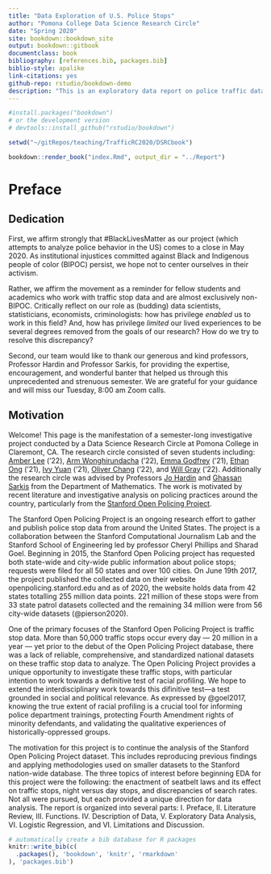 ```yaml
--- 
title: "Data Exploration of U.S. Police Stops"
author: "Pomona College Data Science Research Circle"
date: "Spring 2020"
site: bookdown::bookdown_site
output: bookdown::gitbook
documentclass: book
bibliography: [references.bib, packages.bib]
biblio-style: apalike
link-citations: yes
github-repo: rstudio/bookdown-demo
description: "This is an exploratory data report on police traffic data."
---
```


```r
#install.packages("bookdown")
# or the development version
# devtools::install_github("rstudio/bookdown")

setwd("~/gitRepos/teaching/TrafficRC2020/DSRCbook")

bookdown::render_book("index.Rmd", output_dir = "../Report")
```


# Preface

## Dedication

\quad First, we affirm strongly that #BlackLivesMatter as our project (which attempts to analyze police behavior in the US) comes to a close in May 2020. As institutional injustices committed against Black and Indigenous people of color (BIPOC) persist, we hope not to center ourselves in their activism. 

\quad Rather, we affirm the movement as a reminder for fellow students and academics who work with traffic stop data and are almost exclusively non-BIPOC. Critically reflect on our role as (budding) data scientists, statisticians, economists, criminologists: how has privilege _enabled_ us to work in this field? And, how has privilege _limited_ our lived experiences to be several degrees removed from the goals of our research? How do we try to resolve this discrepancy?

\quad Second, our team would like to thank our generous and kind professors, Professor Hardin and Professor Sarkis, for providing the expertise, encouragement, and wonderful banter that helped us through this unprecedented and strenuous semester. We are grateful for your guidance and will miss our Tuesday, 8:00 am Zoom calls.

## Motivation

\quad Welcome! This page is the manifestation of a semester-long investigative project conducted by a Data Science Research Circle at Pomona College in Claremont, CA. The research circle consisted of seven students including: [Amber Lee](https://github.com/Amber-Patricia-Lee) (‘22), [Arm Wonghirundacha](https://github.com/armwong9) (‘22), [Emma Godfrey](https://github.com/emmacgodfrey) (‘21), [Ethan Ong](https://github.com/eruong) (‘21), [Ivy Yuan](https://github.com/iyyuan1208) (‘21), [Oliver Chang](https://github.com/oliverc1623) (‘22), and [Will Gray](https://github.com/wega2018) (‘22). Additionally the research circle was advised by Professors [Jo Hardin](https://research.pomona.edu/johardin/) and [Ghassan Sarkis](https://www.pomona.edu/directory/people/ghassan-y-sarkis) from the Department of Mathematics. The work is motivated by recent literature and investigative analysis on policing practices around the country, particularly from the [Stanford Open Policing Project](https://openpolicing.stanford.edu/).

\quad The Stanford Open Policing Project is an ongoing research effort to gather and publish police stop data from around the United States. The project is a collaboration between the Stanford Computational Journalism Lab and the Stanford School of Engineering led by professor Cheryl Phillips and Sharad Goel. Beginning in 2015, the Stanford Open Policing project has requested both state-wide and city-wide public information about police stops; requests were filed for all 50 states and over 100 cities. On June 19th 2017, the project published the collected data on their website openpolicing.stanford.edu and as of 2020, the website holds data from 42 states totalling 255 million data points. 221 million of these stops were from 33 state patrol datasets collected and the remaining 34 million were from 56 city-wide datasets (@pierson2020).

\quad One of the primary focuses of the Stanford Open Policing Project is traffic stop data. More than 50,000 traffic stops occur every day — 20 million in a year — yet prior to the debut of the Open Policing Project database, there was a lack of reliable, comprehensive, and standardized national datasets on these traffic stop data to analyze. The Open Policing Project provides a unique opportunity to investigate these traffic stops, with particular intention to work towards a definitive test of racial profiling. We hope to extend the interdisciplinary work towards this difinitive test—a test grounded in social and political relevance. As expressed by @goel2017, knowing the true extent of racial profiling is a crucial tool for informing police department trainings, protecting Fourth Amendment rights of minority defendants, and validating the qualitative experiences of historically-oppressed groups.

\quad The motivation for this project is to continue the analysis of the Stanford Open Policing Project dataset. This includes reproducing previous findings and applying methodologies used on smaller datasets to the Stanford nation-wide database. The three topics of interest before beginning EDA for this project were the following: the enactment of seatbelt laws and its effect on traffic stops, night versus day stops, and discrepancies of search rates. Not all were pursued, but each provided a unique direction for data analysis. The report is organized into several parts: I. Preface, II. Literature Review, III. Functions. IV. Description of Data, V. Exploratory Data Analysis, VI. Logistic Regression, and VI. Limitations and Discussion.


```r
# automatically create a bib database for R packages
knitr::write_bib(c(
  .packages(), 'bookdown', 'knitr', 'rmarkdown'
), 'packages.bib')
```
